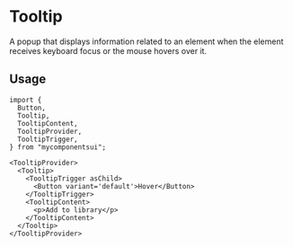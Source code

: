 

<Meta of={ComponentStories} />

# Tooltip

A popup that displays information related to an element when the element receives keyboard focus or the mouse hovers over it.

<Canvas of={ComponentStories.Default} />

<Controls />

## Usage

```tsx
import {
  Button,
  Tooltip,
  TooltipContent,
  TooltipProvider,
  TooltipTrigger,
} from "mycomponentsui";
```

```tsx
<TooltipProvider>
  <Tooltip>
    <TooltipTrigger asChild>
      <Button variant='default'>Hover</Button>
    </TooltipTrigger>
    <TooltipContent>
      <p>Add to library</p>
    </TooltipContent>
  </Tooltip>
</TooltipProvider>
```
